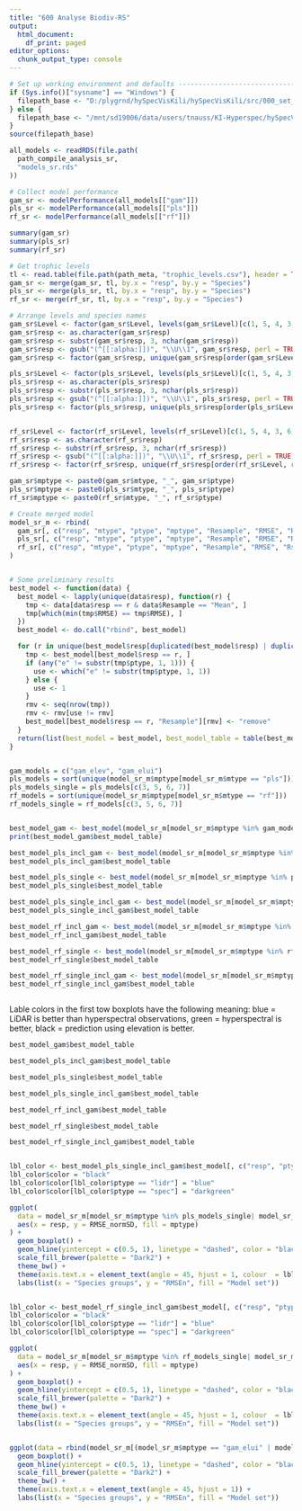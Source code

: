 ```yaml
---
title: "600 Analyse Biodiv-RS"
output:
  html_document:
    df_print: paged
editor_options:
  chunk_output_type: console
---
```


```r
# Set up working environment and defaults --------------------------------------
if (Sys.info()["sysname"] == "Windows") {
  filepath_base <- "D:/plygrnd/hySpecVisKili/hySpecVisKili/src/000_set_environment.R"
} else {
  filepath_base <- "/mnt/sd19006/data/users/tnauss/KI-Hyperspec/hySpecVisKili/src/000_set_environment_linux.R"
}
source(filepath_base)

all_models <- readRDS(file.path(
  path_compile_analysis_sr,
  "models_sr.rds"
))

# Collect model performance
gam_sr <- modelPerformance(all_models[["gam"]])
pls_sr <- modelPerformance(all_models[["pls"]])
rf_sr <- modelPerformance(all_models[["rf"]])

summary(gam_sr)
summary(pls_sr)
summary(rf_sr)

# Get trophic levels
tl <- read.table(file.path(path_meta, "trophic_levels.csv"), header = TRUE, sep = ";")
gam_sr <- merge(gam_sr, tl, by.x = "resp", by.y = "Species")
pls_sr <- merge(pls_sr, tl, by.x = "resp", by.y = "Species")
rf_sr <- merge(rf_sr, tl, by.x = "resp", by.y = "Species")

# Arrange levels and species names
gam_sr$Level <- factor(gam_sr$Level, levels(gam_sr$Level)[c(1, 5, 4, 3, 6, 2)])
gam_sr$resp <- as.character(gam_sr$resp)
gam_sr$resp <- substr(gam_sr$resp, 3, nchar(gam_sr$resp))
gam_sr$resp <- gsub("(^[[:alpha:]])", "\\U\\1", gam_sr$resp, perl = TRUE)
gam_sr$resp <- factor(gam_sr$resp, unique(gam_sr$resp[order(gam_sr$Level, gam_sr$resp)]))

pls_sr$Level <- factor(pls_sr$Level, levels(pls_sr$Level)[c(1, 5, 4, 3, 6, 2)])
pls_sr$resp <- as.character(pls_sr$resp)
pls_sr$resp <- substr(pls_sr$resp, 3, nchar(pls_sr$resp))
pls_sr$resp <- gsub("(^[[:alpha:]])", "\\U\\1", pls_sr$resp, perl = TRUE)
pls_sr$resp <- factor(pls_sr$resp, unique(pls_sr$resp[order(pls_sr$Level, pls_sr$resp)]))


rf_sr$Level <- factor(rf_sr$Level, levels(rf_sr$Level)[c(1, 5, 4, 3, 6, 2)])
rf_sr$resp <- as.character(rf_sr$resp)
rf_sr$resp <- substr(rf_sr$resp, 3, nchar(rf_sr$resp))
rf_sr$resp <- gsub("(^[[:alpha:]])", "\\U\\1", rf_sr$resp, perl = TRUE)
rf_sr$resp <- factor(rf_sr$resp, unique(rf_sr$resp[order(rf_sr$Level, rf_sr$resp)]))

gam_sr$mptype <- paste0(gam_sr$mtype, "_", gam_sr$ptype)
pls_sr$mptype <- paste0(pls_sr$mtype, "_", pls_sr$ptype)
rf_sr$mptype <- paste0(rf_sr$mtype, "_", rf_sr$ptype)

# Create merged model
model_sr_m <- rbind(
  gam_sr[, c("resp", "mtype", "ptype", "mptype", "Resample", "RMSE", "Rsquared", "RMSE_normSD")],
  pls_sr[, c("resp", "mtype", "ptype", "mptype", "Resample", "RMSE", "Rsquared", "RMSE_normSD")],
  rf_sr[, c("resp", "mtype", "ptype", "mptype", "Resample", "RMSE", "Rsquared", "RMSE_normSD")]
)


# Some preliminary results
best_model <- function(data) {
  best_model <- lapply(unique(data$resp), function(r) {
    tmp <- data[data$resp == r & data$Resample == "Mean", ]
    tmp[which(min(tmp$RMSE) == tmp$RMSE), ]
  })
  best_model <- do.call("rbind", best_model)

  for (r in unique(best_model$resp[duplicated(best_model$resp) | duplicated(best_model$resp, fromLast = TRUE)])) {
    tmp <- best_model[best_model$resp == r, ]
    if (any("e" != substr(tmp$ptype, 1, 1))) {
      use <- which("e" != substr(tmp$ptype, 1, 1))
    } else {
      use <- 1
    }
    rmv <- seq(nrow(tmp))
    rmv <- rmv[use != rmv]
    best_model[best_model$resp == r, "Resample"][rmv] <- "remove"
  }
  return(list(best_model = best_model, best_model_table = table(best_model$mptype[best_model$Resample != "remove"])))
}


gam_models = c("gam_elev", "gam_elui")
pls_models = sort(unique(model_sr_m$mptype[model_sr_m$mtype == "pls"]))
pls_models_single = pls_models[c(3, 5, 6, 7)]
rf_models = sort(unique(model_sr_m$mptype[model_sr_m$mtype == "rf"]))
rf_models_single = rf_models[c(3, 5, 6, 7)]


best_model_gam <- best_model(model_sr_m[model_sr_m$mptype %in% gam_models, ])
print(best_model_gam$best_model_table)

best_model_pls_incl_gam <- best_model(model_sr_m[model_sr_m$mptype %in% pls_models | model_sr_m$mptype %in% gam_models, ])
best_model_pls_incl_gam$best_model_table

best_model_pls_single <- best_model(model_sr_m[model_sr_m$mptype %in% pls_models_single, ])
best_model_pls_single$best_model_table

best_model_pls_single_incl_gam <- best_model(model_sr_m[model_sr_m$mptype %in% pls_models_single| model_sr_m$mptype %in% gam_models, ])
best_model_pls_single_incl_gam$best_model_table

best_model_rf_incl_gam <- best_model(model_sr_m[model_sr_m$mptype %in% rf_models | model_sr_m$mptype %in% gam_models, ])
best_model_rf_incl_gam$best_model_table

best_model_rf_single <- best_model(model_sr_m[model_sr_m$mptype %in% rf_models_single, ])
best_model_rf_single$best_model_table

best_model_rf_single_incl_gam <- best_model(model_sr_m[model_sr_m$mptype %in% rf_models_single| model_sr_m$mptype %in% gam_models, ])
best_model_rf_single_incl_gam$best_model_table



```


Lable colors in the first tow boxplots have the following meaning: blue = LiDAR is better than hyperspectral observations, green = hyperspectral is better, black = prediction using elevation is better.
```r
best_model_gam$best_model_table

best_model_pls_incl_gam$best_model_table

best_model_pls_single$best_model_table

best_model_pls_single_incl_gam$best_model_table

best_model_rf_incl_gam$best_model_table

best_model_rf_single$best_model_table

best_model_rf_single_incl_gam$best_model_table


lbl_color <- best_model_pls_single_incl_gam$best_model[, c("resp", "ptype")]
lbl_color$color = "black"
lbl_color$color[lbl_color$ptype == "lidr"] = "blue"
lbl_color$color[lbl_color$ptype == "spec"] = "darkgreen"

ggplot(
  data = model_sr_m[model_sr_m$mptype %in% pls_models_single| model_sr_m$mptype %in% gam_models, ],
  aes(x = resp, y = RMSE_normSD, fill = mptype)
) +
  geom_boxplot() +
  geom_hline(yintercept = c(0.5, 1), linetype = "dashed", color = "black") +
  scale_fill_brewer(palette = "Dark2") +
  theme_bw() +
  theme(axis.text.x = element_text(angle = 45, hjust = 1, colour  = lbl_color$color)) +
  labs(list(x = "Species groups", y = "RMSEn", fill = "Model set"))


lbl_color <- best_model_rf_single_incl_gam$best_model[, c("resp", "ptype")]
lbl_color$color = "black"
lbl_color$color[lbl_color$ptype == "lidr"] = "blue"
lbl_color$color[lbl_color$ptype == "spec"] = "darkgreen"

ggplot(
  data = model_sr_m[model_sr_m$mptype %in% rf_models_single| model_sr_m$mptype %in% gam_models, ],
  aes(x = resp, y = RMSE_normSD, fill = mptype)
) +
  geom_boxplot() +
  geom_hline(yintercept = c(0.5, 1), linetype = "dashed", color = "black") +
  scale_fill_brewer(palette = "Dark2") +
  theme_bw() +
  theme(axis.text.x = element_text(angle = 45, hjust = 1, colour  = lbl_color$color)) +
  labs(list(x = "Species groups", y = "RMSEn", fill = "Model set"))


ggplot(data = rbind(model_sr_m[(model_sr_m$mptype == "gam_elui" | model_sr_m$mptype == "gam_elev" | model_sr_m$mptype == "pls_spec" | model_sr_m$mptype == "pls_lidr" | model_sr_m$mptype == "pls_elui" | model_sr_m$mptype == "rf_spec" | model_sr_m$mptype == "rf_lidr" | model_sr_m$mptype == "rf_elui") & model_sr_m$Resample != "Mean", ]), aes(x = resp, y = RMSE_normSD, fill = mptype)) +
  geom_boxplot() +
  geom_hline(yintercept = c(0.5, 1), linetype = "dashed", color = "black") +
  scale_fill_brewer(palette = "Dark2") +
  theme_bw() +
  theme(axis.text.x = element_text(angle = 45, hjust = 1)) +
  labs(list(x = "Species groups", y = "RMSEn", fill = "Model set"))

```